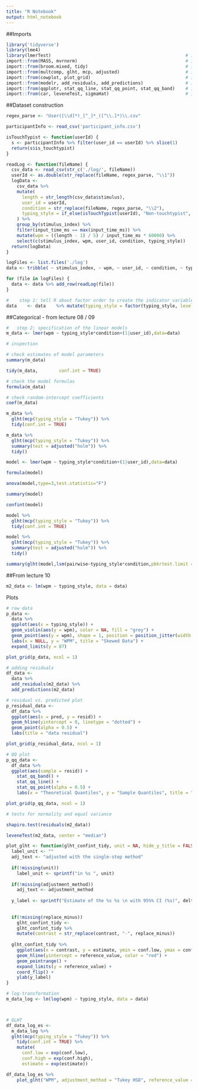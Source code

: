 ```yaml
---
title: "R Notebook"
output: html_notebook
---
```


##Imports
```r
library('tidyverse')
library(lme4)
library(lmerTest)                                                   # install.packages("lmerTest")
import::from(MASS, mvrnorm)                                         # install.packages("MASS")
import::from(broom.mixed, tidy)                                     # install.packages("broom.mixed")
import::from(multcomp, glht, mcp, adjusted)                         # install.packages("multcomp")
import::from(cowplot, plot_grid)                                    # install.packages("cowplot")
import::from(modelr, add_residuals, add_predictions)                # install.packages("modelr")
import::from(qqplotr, stat_qq_line, stat_qq_point, stat_qq_band)    # install.packages("qqplotr")
import::from(car, leveneTest, sigmaHat)                             # install.packages("car")

```


##Dataset construction
```r
regex_parse <- "User([\\d]*)_[^_]*_([^\\.]*)\\.csv"

participantInfo <- read_csv('participant_info.csv')

isTouchTypist <- function(userId) {
  s <- participantInfo %>% filter(user_id == userId) %>% slice(1)
  return(s$is_touchtypist)
}

readLog <- function(fileName) {
  csv_data <- read_csv(str_c('./log/', fileName))
  userId <- as.double(str_replace(fileName, regex_parse, "\\1"))
  logData <-
    csv_data %>%
    mutate(
      length = str_length(csv_data$stimulus),
      user_id = userId,
      condition = str_replace(fileName, regex_parse, "\\2"),
      typing_style = if_else(isTouchTypist(userId), "Non-touchtypist", "Touchtypist")
    ) %>%
    group_by(stimulus_index) %>%
    filter(input_time_ms == max(input_time_ms)) %>%
    mutate(wpm = ((length - 1) / 5) / input_time_ms * 60000) %>%
    select(c(stimulus_index, wpm, user_id, condition, typing_style))
  return(logData)
}

logFiles <- list.files('./log')
data <- tribble( ~ stimulus_index, ~ wpm, ~ user_id, ~ condition, ~ typing_style)

for (file in logFiles) {
  data <- data %>% add_row(readLog(file))
}

#    step 1: tell R about factor order to create the indicator variable as we expect
data    <- data    %>% mutate(typing_style = factor(typing_style, levels = c("Touchtypist", "Non-touchtypist")))

```

##Categorical - from lecture 08 / 09

```r
#   step 2: specification of the linear models
m_data <- lmer(wpm ~ typing_style*condition+(1|user_id),data=data)

```

```r
# inspection

# check estimates of model parameters
summary(m_data)

tidy(m_data,        conf.int = TRUE)

# check the model formulas
formula(m_data)

# check random-intercept coefficients
coef(m_data)

```



```r
m_data %>% 
  glht(mcp(typing_style = "Tukey")) %>% 
  tidy(conf.int = TRUE)

m_data %>% 
  glht(mcp(typing_style = "Tukey")) %>% 
  summary(test = adjusted("holm")) %>%
  tidy()

```


```r
model <- lmer(wpm ~ typing_style*condition+(1|user_id),data=data)

formula(model)

anova(model,type=3,test.statistic="F")

summary(model)

confint(model)

model %>% 
  glht(mcp(typing_style = "Tukey")) %>% 
  tidy(conf.int = TRUE)

model %>% 
  glht(mcp(typing_style = "Tukey")) %>% 
  summary(test = adjusted("holm")) %>%
  tidy()

summary(glht(model,lsm(pairwise~typing_style*condition,pbkrtest.limit = 4493)))
```


##From lecture 10
```r
m2_data <- lm(wpm ~ typing_style, data = data)
```

Plots
```r
# raw data
p_data <- 
  data %>% 
  ggplot(aes(x = typing_style)) +
  geom_violin(aes(y = wpm), color = NA, fill = "grey") +
  geom_point(aes(y = wpm), shape = 1, position = position_jitter(width = 0.1)) +
  labs(x = NULL, y = "WPM", title = "Skewed Data") +
  expand_limits(y = 87)

plot_grid(p_data, ncol = 1)

# adding residuals
df_data <- 
  data %>% 
  add_residuals(m2_data) %>% 
  add_predictions(m2_data)

# residual vs. predicted plot
p_residual_data <- 
  df_data %>% 
  ggplot(aes(x = pred, y = resid)) + 
  geom_hline(yintercept = 0, linetype = "dotted") +
  geom_point(alpha = 0.5) +
  labs(title = "data residual") 

plot_grid(p_residual_data, ncol = 1)

# QQ plot
p_qq_data <- 
  df_data %>% 
  ggplot(aes(sample = resid)) + 
    stat_qq_band() + 
    stat_qq_line() + 
    stat_qq_point(alpha = 0.5) +
    labs(x = "Theoretical Quantiles", y = "Sample Quantiles", title = "m_data residuals")

plot_grid(p_qq_data, ncol = 1)

# tests for normality and equal variance

shapiro.test(residuals(m2_data))

leveneTest(m2_data, center = "median")

```

```r
plot_glht <- function(glht_confint_tidy, unit = NA, hide_y_title = FALSE, adjustment_method = NA, reference_value = 0, delta_text = c("difference in", "ratio of"), replace_minus = NA) {
  label_unit <- ""
  adj_text <- "adjusted with the single-step method"
  
  if(!missing(unit))
    label_unit <- sprintf("in %s ", unit)
  
  if(!missing(adjustment_method))
    adj_text <- adjustment_method
  
  y_label <- sprintf("Estimate of the %s %s \n with 95%% CI (%s)", delta_text[1], label_unit, adj_text)
  
  
  if(!missing(replace_minus))
    glht_confint_tidy <- 
    glht_confint_tidy %>% 
    mutate(contrast = str_replace(contrast, "-", replace_minus))
  
  glht_confint_tidy %>% 
    ggplot(aes(x = contrast, y = estimate, ymin = conf.low, ymax = conf.high)) +
    geom_hline(yintercept = reference_value, color = "red") +
    geom_pointrange() +
    expand_limits(y = reference_value) +
    coord_flip() +
    ylab(y_label)
}

```


```r
# log-transformation
m_data_log <- lm(log(wpm) ~ typing_style, data = data)



# GLHT
df_data_log_es <- 
  m_data_log %>% 
  glht(mcp(typing_style = "Tukey")) %>% 
    tidy(conf.int = TRUE) %>% 
    mutate(
      conf.low = exp(conf.low),
      conf.high = exp(conf.high),
      estimate = exp(estimate)) 

df_data_log_es %>% 
    plot_glht("WPM", adjustment_method = "Tukey HSD", reference_value = 1, delta_text = "ratio of", replace_minus = "/")


```



